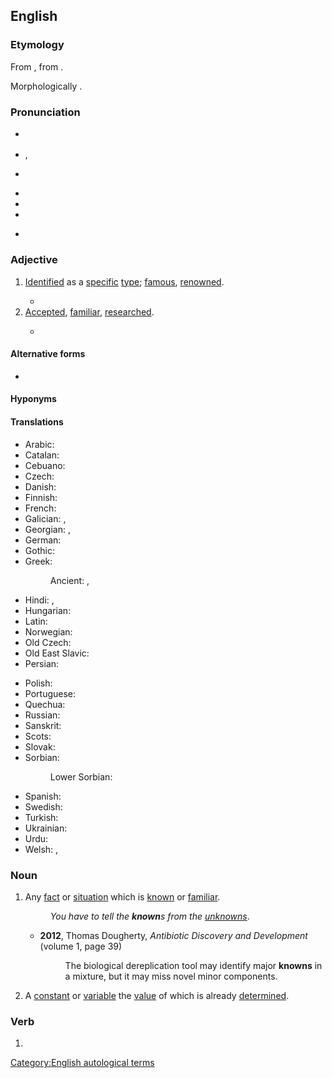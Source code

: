 ==English==

===Etymology===
From {{inh|en|enm|knowen}}, from {{inh|en|ang|cnāwen|pos=past participle}}.

Morphologically {{suffix|en|know|n}}.

===Pronunciation===
* {{a|RP}} {{IPA|en|/nəʊn/}}
* {{a|GA}} {{enPR|nōn}}, {{IPA|en|/noʊn/}}
* {{a|NZ}} {{IPA|en|/'naʉ.wɘn/}}
* {{audio|en|En-us-known.ogg|Audio (GA)}}
* {{audio|en|En-au-known.ogg|Audio (AU)}}
* {{rhymes|en|əʊn|s=1}}
* {{homophones|en|none|noone}} {{qualifier|Australia, New Zealand, some dialects}}

===Adjective===
{{en-adj|[[better]] known|sup=[[best]] known}}

# [[identify|Identified]] as a [[specific]] [[type#Noun|type]]; [[famous]], [[renowned]].
#: {{ant|en|unknown}}
#: {{ux|en|He was a '''known''' pickpocket.}}
#* {{RQ:Pepys Diary|volume=IV|date=25 March 1664|page=85|passage=Being not '''knowne''', some great persons in the pew I pretended to, and went in, did question my coming in.}}
# [[accepted#Adjective|Accepted]], [[familiar#Adjective|familiar]], [[research#Verb|researched]].
#: {{ant|en|unknown}}
#* {{quote-journal|en|year=2013|month=July-August|author=[http://www.americanscientist.org/authors/detail/stephen-p-lownie Stephen P. Lownie], [http://www.americanscientist.org/authors/detail/david-m-pelz David M. Pelz]
|magazine={{w|American Scientist}}|title=[http://www.americanscientist.org/issues/feature/2013/4/stents-to-prevent-stroke Stents to Prevent Stroke]
|passage=As we age, the major arteries of our bodies frequently become thickened with plaque, a fatty material with an oatmeal-like consistency that builds up along the inner lining of blood vessels. The reason plaque forms isn’t entirely '''known''', but it seems to be related to high levels of cholesterol inducing an inflammatory response, which can also attract and trap more cellular debris over time.}}

====Alternative forms====
* {{alter|en|knowne||obsolete}}

====Hyponyms====
{{col3|en
|best-known
|better-known
|well-known
|lesser-known
|little-known
}}

====Translations====
{{trans-top|that whom other people know, renowned, famous}}
* Arabic: {{t|ar|مَعْلُوم}}
* Catalan: {{t+|ca|conegut}}
* Cebuano: {{t|ceb|giila}}
* Czech: {{t+|cs|známý}}
* Danish: {{t|da|kendt}}
* Finnish: {{t+|fi|tunnettu}}
* French: {{t+|fr|connu}}
* Galician: {{t|gl|coñecido}}, {{t+|gl|sabido}}
* Georgian: {{t+|ka|ცნობილი}}, {{t|ka|სახელოვანი}}
* German: {{t+|de|bekannt}}
* Gothic: {{t|got|𐌺𐌿𐌽𐌸𐍃}}
* Greek: {{t+|el|γνωστός}}
*: Ancient: {{t|grc|γνώριμος}}, {{t|grc|γνωστός}}
* Hindi: {{t+|hi|मालूम}}, {{t+|hi|ज्ञात}}
* Hungarian: {{t+|hu|ismert}}
* Latin: {{t+|la|nōtus}}
* Norwegian: {{t+|no|kjent}}
* Old Czech: {{t|zlw-ocs|věst}}
* Old East Slavic: {{t|orv|вѣстъ}}
* Persian: {{t+|fa|شناخته|tr=šenâxte}}
{{trans-mid}}
* Polish: {{t+|pl|wiadomy}}
* Portuguese: {{t+|pt|conhecido}}
* Quechua: {{t|qu|riqsisqa}}
* Russian: {{t+|ru|изве́стный}}
* Sanskrit: {{t+|sa|ज्ञात}}
* Scots: {{t|sco|kent}}
* Slovak: {{t+|sk|známy}}
* Sorbian:
*: Lower Sorbian: {{t|dsb|znaty}}
* Spanish: {{t+|es|conocido}}
* Swedish: {{t+|sv|känd}}
* Turkish: {{t+|tr|bilinen}}
* Ukrainian: {{t|uk|відо́мий}}
* Urdu: {{t+|ur|معلوم|tr=mālūm}}
* Welsh: {{t+|cy|hysbys}}, {{t+|cy|gwybyddus}}
{{trans-bottom}}

===Noun===
{{en-noun}}

# Any [[fact]] or [[situation]] which is [[#Adjective|known]] or [[familiar#Adjective|familiar]].
#: ''You have to tell the '''known'''s from the [[unknowns]]''.
#* '''2012''', Thomas Dougherty, ''Antibiotic Discovery and Development'' (volume 1, page 39)
#*: The biological dereplication tool may identify major '''knowns''' in a mixture, but it may miss novel minor components.
# {{lb|en|algebra}} A [[constant#Noun|constant]] or [[variable#Noun|variable]] the [[value#Noun|value]] of which is already [[determine]]d.

===Verb===
{{head|en|verb form|cat2=irregular past participles}}

# {{inflection of|en|know||past|part}}

[[Category:English autological terms]]